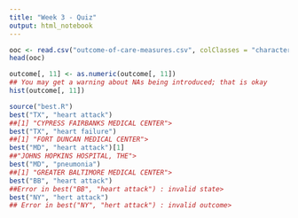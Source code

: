 ```yaml
---
title: "Week 3 - Quiz"
output: html_notebook
---
```

```r
ooc <- read.csv("outcome-of-care-measures.csv", colClasses = "character")
head(ooc)
```

```r
outcome[, 11] <- as.numeric(outcome[, 11])
## You may get a warning about NAs being introduced; that is okay
hist(outcome[, 11])
```
```r
source("best.R")
best("TX", "heart attack")
##[1] "CYPRESS FAIRBANKS MEDICAL CENTER"> 
best("TX", "heart failure")
##[1] "FORT DUNCAN MEDICAL CENTER"> 
best("MD", "heart attack")[1] 
##"JOHNS HOPKINS HOSPITAL, THE"> 
best("MD", "pneumonia")
##[1] "GREATER BALTIMORE MEDICAL CENTER"> 
best("BB", "heart attack")
##Error in best("BB", "heart attack") : invalid state> 
best("NY", "hert attack")
## Error in best("NY", "hert attack") : invalid outcome>

```

